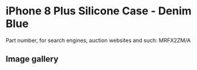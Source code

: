 
# iPhone 8 Plus Silicone Case - Denim Blue

Part number, for search engines, auction websites and such: MRFX2ZM/A

## Image gallery

<div style={{ width: "768px" }}>
  <GalleryComponent
    images={[
      {
        original: "/everysource/MRFX2.png",
        thumbnail: "/everypreview/MRFX2.png",
      },
      {
        original: "/everysource/MRFX2_AV1_GOLD.png",
        thumbnail: "/everypreview/MRFX2_AV1_GOLD.png",
      },
      {
        original: "/everysource/MRFX2_AV1_SILVER.png",
        thumbnail: "/everypreview/MRFX2_AV1_SILVER.png",
      },
      {
        original: "/everysource/MRFX2_AV1_SPACE_GRAY.png",
        thumbnail: "/everypreview/MRFX2_AV1_SPACE_GRAY.png",
      },
      {
        original: "/everysource/MRFX2_AV2.png",
        thumbnail: "/everypreview/MRFX2_AV2.png",
      }
    ]}
  />
</div>